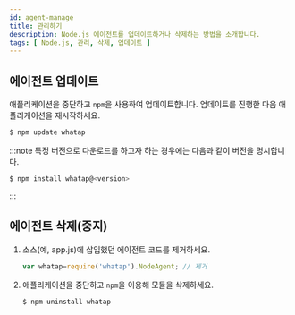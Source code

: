 ```yaml
---
id: agent-manage
title: 관리하기
description: Node.js 에이전트를 업데이트하거나 삭제하는 방법을 소개합니다.
tags: [ Node.js, 관리, 삭제, 업데이트 ]
---
```


## 에이전트 업데이트

애플리케이션을 중단하고 `npm`을 사용하여 업데이트합니다. 업데이트를 진행한 다음 애플리케이션을 재시작하세요.

```bash title='SH'
$ npm update whatap
```

:::note
특정 버전으로 다운로드를 하고자 하는 경우에는 다음과 같이 버전을 명시합니다.

```bash title='SH'
$ npm install whatap@<version>
```
:::

## 에이전트 삭제(중지)

1. 소스(예, app.js)에 삽입했던 에이전트 코드를 제거하세요.

    ```javascript title='app.js'
    var whatap=require('whatap').NodeAgent; // 제거
    ```

1. 애플리케이션을 중단하고 `npm`을 이용해 모듈을 삭제하세요.

    ```bash title='SH'
    $ npm uninstall whatap
    ```